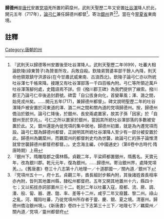 '''歸德州'''是[[唐代|唐代]]安置[[党項|党項]]羌所置的羁糜州，武則天聖歷二年又安置[[吐谷渾|吐谷渾]]降人於此，開元五年（717年），[[論弓仁|論弓仁]]兼任歸德州都督<ref>『武則天以歸德等州安置後至吐谷渾降人。武則天聖歷二年(699)，吐蕃大相論欽陵(祿東贊子)為贊普所攻，兵敗自殺。欽陵弟贊婆率部干餘人內降，則天命他領眾鎮守洪源谷(在今甘肅武威東南、古浪西北)。欽陵子論弓仁亦以所統吐谷渾七千帳來降。接踵又有吐谷渾部落一千四百帳內附。弓仁等所領近萬戶吐谷渾落腳何處，史籍語焉不詳。但《撥川郡王碑》為我們提供了線索。撥川郡王乃論弓仁卒後追封爵號。碑雲「自公拔身向化，首變華風；澤、潞之間，始見戎州矣。……開元五年(717)，兼歸德州都督」。碑文說明聖歷二年的吐谷渾降戶被安置於河東道的澤、潞二州之間和關內道的党項歸德州。按，歸德州僑治於銀州。論弓仁降後，於銀州、長安兩處置家，故其子孫「因家」於「自銀州至於京兆」。弓仁之所以置家於銀州，當因其所統吐谷渾部落的多數被安置於此。又，銀州還是內徙党項的集中居地，歸德州初置，就是為內遷党項而設。論弓仁既為歸德州都督，正說明其所統吐谷渾降人至少有一部分被安置於此。歸德州為羈縻州，而羈縻州的都督刺史均為世襲，故論弓仁的孫子論惟清就曾世襲歸德州都督府都督。』。史念海主編，《中國通史》（第6卷中古時代·隋唐時期）上冊</ref>，寄治[[銀州|銀州]]界<ref>『銀州下。隋雕陰郡之儒林縣。貞觀二年，平梁師都置銀州，隋舊名。天寶元年，改為銀川郡。乾元元年，復為銀州。……歸德州。寄治銀州界，處降党項羌。』。《舊唐書》卷三十八志第十八地理一／十道郡國一／關內道／銀州下</ref><ref>『党項州五十一，府十五。貞觀三年，酋長細封步賴內附，其後諸姓酋長相率亦內附，皆列其地置州縣，隸松州都督府。五年又開其地置州十六，縣四十七；又以拓拔赤詞部置州三十二。乾封二年以吐蕃入寇，廢都、流、厥、調、湊、般、匐、器、邇、鍠、率、差等十二州，咸亨二年又廢蠶、黎二州。祿山之亂，河、隴陷吐蕃，乃徙党項州所存者于靈、慶、銀、夏之境。清塞州。歸德州僑治銀州境』。《新唐書》卷四十三下志第三十三下／地理七下／羈縻州／關內道／党項／靈州都督府</ref>。當在今[[寧夏省|寧夏省]]東南境。

==註釋==
{{reflist}}
{{唐朝行政區劃小作品}}
[[Category:唐朝的州|Category:唐朝的州]]